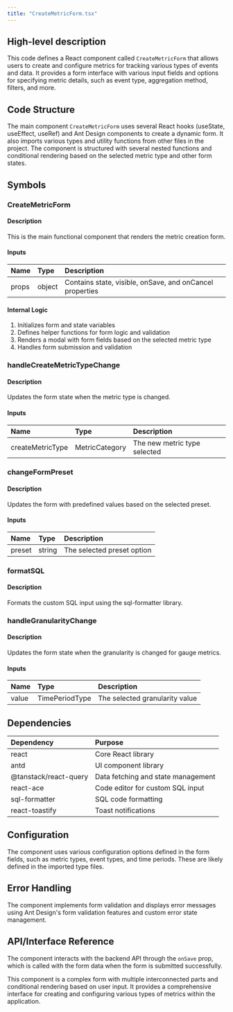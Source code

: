 ```yaml
---
title: "CreateMetricForm.tsx"
---
```


## High-level description
This code defines a React component called `CreateMetricForm` that allows users to create and configure metrics for tracking various types of events and data. It provides a form interface with various input fields and options for specifying metric details, such as event type, aggregation method, filters, and more.

## Code Structure
The main component `CreateMetricForm` uses several React hooks (useState, useEffect, useRef) and Ant Design components to create a dynamic form. It also imports various types and utility functions from other files in the project. The component is structured with several nested functions and conditional rendering based on the selected metric type and other form states.

## Symbols

### CreateMetricForm
#### Description
This is the main functional component that renders the metric creation form.

#### Inputs
| Name | Type | Description |
|:-----|:-----|:------------|
| props | object | Contains state, visible, onSave, and onCancel properties |

#### Internal Logic
1. Initializes form and state variables
2. Defines helper functions for form logic and validation
3. Renders a modal with form fields based on the selected metric type
4. Handles form submission and validation

### handleCreateMetricTypeChange
#### Description
Updates the form state when the metric type is changed.

#### Inputs
| Name | Type | Description |
|:-----|:-----|:------------|
| createMetricType | MetricCategory | The new metric type selected |

### changeFormPreset
#### Description
Updates the form with predefined values based on the selected preset.

#### Inputs
| Name | Type | Description |
|:-----|:-----|:------------|
| preset | string | The selected preset option |

### formatSQL
#### Description
Formats the custom SQL input using the sql-formatter library.

### handleGranularityChange
#### Description
Updates the form state when the granularity is changed for gauge metrics.

#### Inputs
| Name | Type | Description |
|:-----|:-----|:------------|
| value | TimePeriodType | The selected granularity value |

## Dependencies
| Dependency | Purpose |
|:-----------|:--------|
| react | Core React library |
| antd | UI component library |
| @tanstack/react-query | Data fetching and state management |
| react-ace | Code editor for custom SQL input |
| sql-formatter | SQL code formatting |
| react-toastify | Toast notifications |

## Configuration
The component uses various configuration options defined in the form fields, such as metric types, event types, and time periods. These are likely defined in the imported type files.

## Error Handling
The component implements form validation and displays error messages using Ant Design's form validation features and custom error state management.

## API/Interface Reference
The component interacts with the backend API through the `onSave` prop, which is called with the form data when the form is submitted successfully.

This component is a complex form with multiple interconnected parts and conditional rendering based on user input. It provides a comprehensive interface for creating and configuring various types of metrics within the application.
